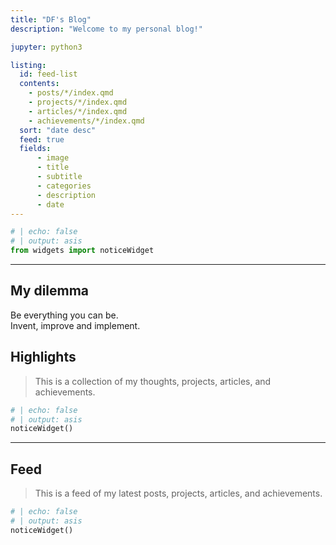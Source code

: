 ```yaml
---
title: "DF's Blog"
description: "Welcome to my personal blog!"

jupyter: python3

listing:
  id: feed-list
  contents:
    - posts/*/index.qmd
    - projects/*/index.qmd
    - articles/*/index.qmd
    - achievements/*/index.qmd
  sort: "date desc"
  feed: true
  fields:
      - image
      - title
      - subtitle
      - categories
      - description
      - date
---
```


```python
# | echo: false
# | output: asis
from widgets import noticeWidget
```

---

::: {.callout-tip}
## My dilemma

Be everything you can be.  
Invent, improve and implement.
:::

## Highlights
> This is a collection of my thoughts, projects, articles, and achievements.

```python
# | echo: false
# | output: asis
noticeWidget()
```

---

## Feed
> This is a feed of my latest posts, projects, articles, and achievements.

```python
# | echo: false
# | output: asis
noticeWidget()
```

::: {#feed-list}
:::